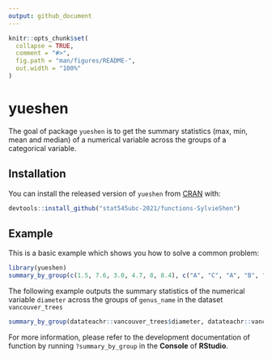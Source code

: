 ```yaml
---
output: github_document
---
```


<!-- README.md is generated from README.Rmd. Please edit that file -->

```r
knitr::opts_chunk$set(
  collapse = TRUE,
  comment = "#>",
  fig.path = "man/figures/README-",
  out.width = "100%"
)
```

# yueshen

<!-- badges: start -->
<!-- badges: end -->

The goal of package `yueshen` is to get the summary statistics (max, min, mean and median) of a numerical variable across the groups of a categorical variable.

## Installation

You can install the released version of `yueshen` from [CRAN](https://CRAN.R-project.org) with:

``` r
devtools::install_github("stat545ubc-2021/functions-SylvieShen")
```


## Example

This is a basic example which shows you how to solve a common problem:

```r
library(yueshen)
summary_by_group(c(1.5, 7.6, 3.0, 4.7, 8, 8.4), c("A", "C", "A", "B", "B", "A"))
```

The following example outputs the summary statistics of the numerical variable `diameter` across the groups of `genus_name` in the dataset `vancouver_trees`

```r
summary_by_group(datateachr::vancouver_trees$diameter, datateachr::vancouver_trees$genus_name)
```

For more information, please refer to the development documentation of function by running ```?summary_by_group``` in the **Console** of **RStudio**.
